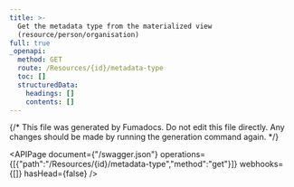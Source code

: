 ```yaml
---
title: >-
  Get the metadata type from the materialized view
  (resource/person/organisation)
full: true
_openapi:
  method: GET
  route: /Resources/{id}/metadata-type
  toc: []
  structuredData:
    headings: []
    contents: []
---
```


{/* This file was generated by Fumadocs.
Do not edit this file directly. Any changes should be made by running the generation command again. */}

<APIPage document={"/swagger.json"} operations={[{"path":"/Resources/{id}/metadata-type","method":"get"}]} webhooks={[]} hasHead={false} />